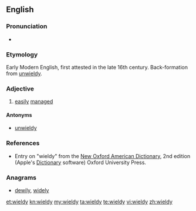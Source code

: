 ==English==

===Pronunciation===
* {{a|RP}} {{IPA|[ˈwɪəldɪ]}}

===Etymology===
Early Modern English, first attested in the late 16th century. Back-formation from [[unwieldy]].

===Adjective===
{{en-adj|er}}

# [[easily]] [[manage]]d

====Antonyms====
* [[unwieldy]]

===References===
* Entry on "wieldy" from the [[w:New Oxford American Dictionary|New Oxford American Dictionary]], 2nd edition (Apple's [[w:Dictionary (software)|Dictionary]] software) Oxford University Press.

===Anagrams===
* [[dewily#English|dewily]], [[widely#English|widely]]

[[et:wieldy]]
[[kn:wieldy]]
[[my:wieldy]]
[[ta:wieldy]]
[[te:wieldy]]
[[vi:wieldy]]
[[zh:wieldy]]
